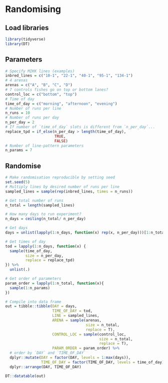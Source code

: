 # Randomising

## Load libraries

```r
library(tidyverse)
library(DT)
```

## Parameters

```r
# Specify MIKK lines (examples)
inbred_lines = c("10-1", "22-1", "40-1", "95-1", "134-1")
# 4 arenas
arenas = c("A", "B", "C", "D")
# 7 controls fishes go on top or bottom lanes?
control_loc = c("bottom", "top")
# Time of day
time_of_day = c("morning", "afternoon", "evening")
# Number of runs per line
n_runs = 10
# Number of runs per day
n_per_day = 2
# If number of `time_of_day` slots is different from `n_per_day`...
replace_tpd = if_else(n_per_day > length(time_of_day),
                      TRUE,
                      FALSE)
# Number of line-pattern parameters
n_params = 7
```

## Randomise

```r
# Make randomisation reproducible by setting seed
set.seed(5)
# Multiply lines by desired number of runs per line
sampled_lines = sample(rep(inbred_lines, times = n_runs))

# Get total number of runs
n_total = length(sampled_lines)

# How many days to run experiment?
n_days = ceiling(n_total/ n_per_day)

# Get days
days = unlist(lapply(1:n_days, function(x) rep(x, n_per_day)))[1:n_total]

# Get times of day
tod = lapply(1:n_days, function(x) {
  sample(time_of_day,
         size = n_per_day,
         replace = replace_tpd)
}) %>% 
  unlist(.)

# Get order of parameters
param_order = lapply(1:n_total, function(x){
  sample(1:n_params)
})

# Compile into data frame
out = tibble::tibble(DAY = days,
                     TIME_OF_DAY = tod,
                     LINE = sampled_lines,
                     ARENA = sample(arenas,
                                    size = n_total,
                                    replace = T),
                     CONTROL_LOC = sample(control_loc,
                                          size = n_total,
                                          replace = T),
                     PARAM_ORDER = param_order) %>% 
  # order by `DAY` and `TIME_OF_DAY`
  dplyr::mutate(DAY = factor(DAY, levels = 1:max(days)),
                TIME_OF_DAY = factor(TIME_OF_DAY, levels = time_of_day)) %>% 
  dplyr::arrange(DAY, TIME_OF_DAY)

DT::datatable(out)
```

